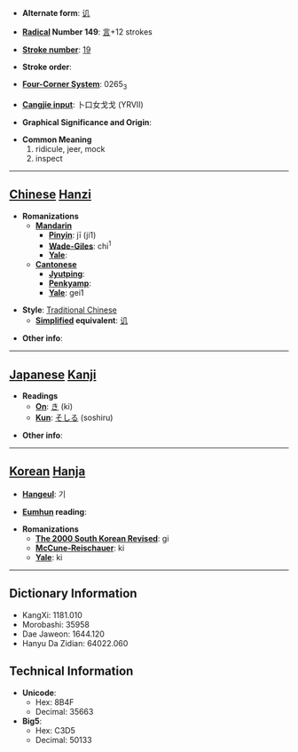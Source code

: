 * '''Alternate form''': [[讥]]

* '''[[Wiktionary:Chinese radical index| Radical]] Number 149''': [[Wiktionary:Chinese radical index 言|言]]+12 strokes

* '''[[Wiktionary:Chinese total strokes index|Stroke number]]''': [[Wiktionary:Chinese total strokes index 19|19]]

* '''Stroke order''': 

* '''[[Wiktionary:Chinese four corner index|Four-Corner System]]''': 0265<sub>3</sub>

* '''[[Wiktionary:Chinese Cangjie index|Cangjie input]]''': 卜口女戈戈 (YRVII)

* '''Graphical Significance and Origin''': 

* '''Common Meaning'''
*#ridicule, jeer, mock
*# inspect


----

== [[Chinese]] [[Hanzi]] ==

* '''Romanizations'''
** '''[[Mandarin]]'''
*** '''[[Pinyin]]''': jī (ji1)
*** '''[[Wade-Giles]]''': chi<sup>1</sup>
*** '''[[Yale]]''': 
** '''[[Cantonese]]'''
*** '''[[Jyutping]]''':
*** '''[[Penkyamp]]''': 
*** '''[[Yale]]''': gei1

* '''Style''': [[Traditional Chinese]] 
** '''[[Simplified Chinese|Simplified]] equivalent''': [[讥]]

* '''Other info''': 

----

== [[Japanese]] [[Kanji]] ==

* '''Readings'''
** '''[[On]]''': [[き]] (ki)
** '''[[Kun]]''': [[そしる]] (soshiru)

* '''Other info''':  

----

== [[Korean]] [[Hanja]] ==

* '''[[Hangeul]]''': 기

* '''[[Eumhun]] reading''': 

* '''Romanizations'''
** '''[[The 2000 South Korean Revised Romanization|The 2000 South Korean Revised]]''': gi
** '''[[McCune-Reischauer]]''': ki
** '''[[Yale]]''': ki

----

== Dictionary Information ==

* KangXi: 1181.010
* Morobashi: 35958
* Dae Jaweon: 1644.120
* Hanyu Da Zidian: 64022.060

== Technical Information ==

* '''Unicode''':
** Hex: 8B4F
** Decimal: 35663
* '''Big5''':
** Hex: C3D5
** Decimal: 50133